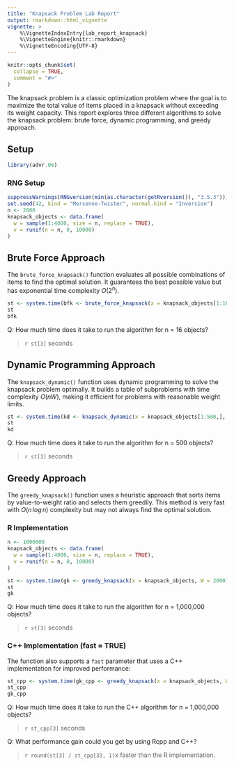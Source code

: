 ```yaml
---
title: "Knapsack Problem Lab Report"
output: rmarkdown::html_vignette
vignette: >
    %\VignetteIndexEntry{lab_report_knapsack}
    %\VignetteEngine{knitr::rmarkdown}
    %\VignetteEncoding{UTF-8}
---
```


```r
knitr::opts_chunk$set(
  collapse = TRUE,
  comment = "#>"
)
```
The knapsack problem is a classic optimization problem where the goal is to maximize the total value of items placed in a knapsack without exceeding its weight capacity. This report explores three different algorithms to solve the knapsack problem: brute force, dynamic programming, and greedy approach.

## Setup
```r
library(advr.06)
```

### RNG Setup
```r
suppressWarnings(RNGversion(min(as.character(getRversion()), "3.5.3")))
set.seed(42, kind = "Mersenne-Twister", normal.kind = "Inversion")
n <- 2000
knapsack_objects <- data.frame(
  w = sample(1:4000, size = n, replace = TRUE),
  v = runif(n = n, 0, 10000)
)
```

## Brute Force Approach

The `brute_force_knapsack()` function evaluates all possible combinations of items to find the optimal solution. It guarantees the best possible value but has exponential time complexity $O(2^n)$.

```r
st <- system.time(bfk <- brute_force_knapsack(x = knapsack_objects[1:16,], W = 2000))
st
bfk
```

Q: How much time does it take to run the algorithm for n = 16 objects?

> `r st[3]` seconds

## Dynamic Programming Approach

The `knapsack_dynamic()` function uses dynamic programming to solve the knapsack problem optimally. It builds a table of subproblems with time complexity $O(nW)$, making it efficient for problems with reasonable weight limits.

```r
st <- system.time(kd <- knapsack_dynamic(x = knapsack_objects[1:500,], W = 2000))
st
kd
```

Q: How much time does it take to run the algorithm for n = 500 objects?

> `r st[3]` seconds

## Greedy Approach

The `greedy_knapsack()` function uses a heuristic approach that sorts items by value-to-weight ratio and selects them greedily. This method is very fast with $O(n \, log \, n)$ complexity but may not always find the optimal solution.

### R Implementation

```r
n <- 1000000
knapsack_objects <- data.frame(
  w = sample(1:4000, size = n, replace = TRUE),
  v = runif(n = n, 0, 10000)
)

st <- system.time(gk <- greedy_knapsack(x = knapsack_objects, W = 2000))
st
gk
```

Q: How much time does it take to run the algorithm for n = 1,000,000 objects?

> `r st[3]` seconds

### C++ Implementation (fast = TRUE)

The function also supports a `fast` parameter that uses a C++ implementation for improved performance:

```r
st_cpp <- system.time(gk_cpp <- greedy_knapsack(x = knapsack_objects, W = 2000, fast = TRUE))
st_cpp
gk_cpp
```

Q: How much time does it take to run the C++ algorithm for n = 1,000,000 objects?

> `r st_cpp[3]` seconds

Q: What performance gain could you get by using Rcpp and C++?

> `r round(st[3] / st_cpp[3], 1)`x faster than the R implementation.
